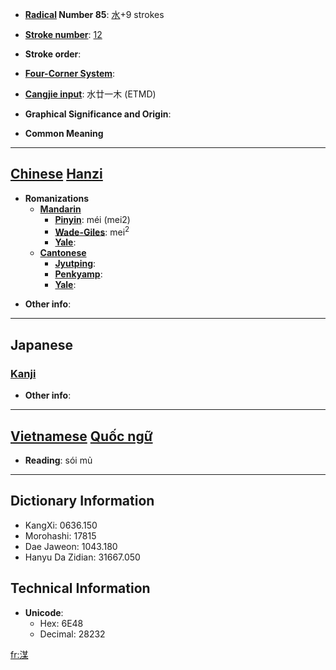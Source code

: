 * '''[[Wiktionary:Chinese radical index| Radical]] Number 85''': [[Wiktionary:Chinese radical index 水|水]]+9 strokes

* '''[[Wiktionary:Chinese total strokes index|Stroke number]]''': [[Wiktionary:Chinese total strokes index 12|12]]

* '''Stroke order''': 

* '''[[Wiktionary:Chinese four corner index|Four-Corner System]]''': 

* '''[[Wiktionary:Chinese Cangjie index|Cangjie input]]''': 水廿一木 (ETMD)

* '''Graphical Significance and Origin''': 

* '''Common Meaning'''

----

== [[Chinese]] [[Hanzi]] ==

* '''Romanizations'''
** '''[[Mandarin]]'''
*** '''[[Pinyin]]''': méi (mei2)
*** '''[[Wade-Giles]]''': mei<sup>2</sup>
*** '''[[Yale]]''': 
** '''[[Cantonese]]'''
*** '''[[Jyutping]]''':
*** '''[[Penkyamp]]''': 
*** '''[[Yale]]''': 

* '''Other info''': 

----

==Japanese==
===[[Kanji]]===
{{kanji|on readings=[[ばい]] (bai), [[め]] (me)
|kun readings=[[やぶる]] (yaburu)
}}

* '''Other info''':  


----

== [[Vietnamese]] [[Quốc ngữ]] ==

* '''Reading''': sói mủ 

----

== Dictionary Information ==

* KangXi: 0636.150
* Morohashi: 17815
* Dae Jaweon: 1043.180
* Hanyu Da Zidian: 31667.050

== Technical Information ==

* '''Unicode''':
** Hex: 6E48
** Decimal: 28232

[[fr:湈]]